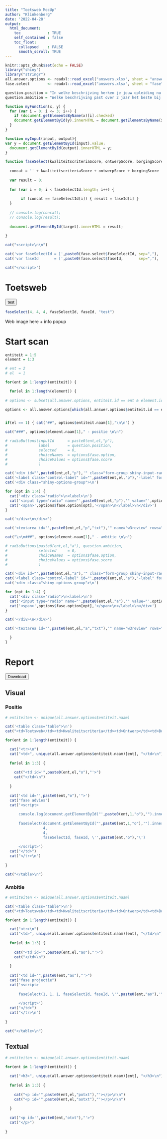 ```yaml
---
title: "Toetsweb MocUp"
author: "Klinkenberg"
date: '2022-04-28'
output:
  html_document:
    toc            : TRUE
    self_contained : false
    toc_float:
      collapsed    : FALSE
      smooth_scroll: TRUE
---
```


```r
knitr::opts_chunk$set(echo = FALSE)
library("shiny")
library("stringr")
all.answer.options <- readxl::read_excel("answers.xlsx", sheet = "answerOptions")
fase.select        <- readxl::read_excel("answers.xlsx", sheet = "fase")

question.position = "In welke beschrijving herken je jouw opleiding nu het meest?"
question.ambition = "Welke beschrijving past over 2 jaar het beste bij jouw opleiding?"
```

```js
function myFunction(x, y) {
  for (var i = 0; i <= 3; i++) {
    if (document.getElementsByName(x)[i].checked)
    document.getElementById(y).innerHTML = document.getElementsByName(x)[i].value;
  }
}

function myInput(input, output){
var y = document.getElementById(input).value;
  document.getElementById(output).innerHTML = y;    
}

function faseSelect(kwaliteitscriteriaScore, ontwerpScore, borgingScore, faseSelectId, faseId, target) {
  
  concat = '' + kwaliteitscriteriaScore + ontwerpScore + borgingScore
  
  var result = 0;
  
  for (var i = 0; i < faseSelectId.length; i++) {
  
       if (concat == faseSelectId[i]) { result = faseId[i] }
  }
  
  // console.log(concat);
  // console.log(result);
  
  document.getElementById(target).innerHTML = result; 
  
}
```

```r
cat("<script>\n\n")

cat('var faseSelectId = [',paste0(fase.select$faseSelectId, sep=","), ']\n\n')
cat('var faseId       = [',paste0(fase.select$faseId,       sep=","), ']\n\n')

cat("</script>")
```

# Toetsweb

<button type="button" id="test">test</button>

```js
faseSelect(4, 4, 4, faseSelectId, faseId, "test")
```

Web image here + info popup

# Start scan

```r
entiteit = 1:5
element = 1:3

# ent = 2
# el  = 1

for(ent in 1:length(entiteit)) {

  for(el in 1:length(element)) {
    
# options <- subset(all.answer.options, entiteit.id == ent & element.id == el)

options <- all.answer.options[which(all.answer.options$entiteit.id == ent & all.answer.options$element.id == el),]


if(el == 1) { cat("##", options$entiteit.naam[1],"\n\n") }

cat("###", options$element.naam[1]," - positie \n\n")

# radioButtons(inputId      = paste0(ent,el,"p"), 
#              label        = question.position,
#              selected     = 0, 
#              choiceNames  = options$fase.option, 
#              choiceValues = options$fase.score
#              )

cat('<div id="',paste0(ent,el,"p"),'" class="form-group shiny-input-radiogroup shiny-input-container" role="radiogroup" aria-labelledby="21p-label" onchange="myFunction(\'',paste0(ent,el,"p"),'\', \'',paste0(ent,el,"o"),'\')">\n')
cat('<label class="control-label" id="',paste0(ent,el,"p"),'-label" for="',paste0(ent,el,"p"),'">',question.position,'</label>\n')
cat('<div class="shiny-options-group">\n')

for (opt in 1:4) {
  cat('<div class="radio">\n<label>\n')
  cat('<input type="radio" name="',paste0(ent,el,"p"),'" value="',options$fase.score[opt],'">')
  cat('<span>',options$fase.option[opt],'</span>\n</label>\n</div>')
}

cat('</div>\n</div>')

cat('<textarea id="',paste0(ent,el,"p","txt"),'" name="w3review" rows="4" cols="115" oninput="myInput(\'',paste0(ent,el,"p","txt"),'\', \'',paste0(ent,el,"potxt"),'\' )">Licht dit antwoord toe.</textarea>')

cat("\n\n###", options$element.naam[1]," - ambitie \n\n")

# radioButtons(paste0(ent,el,"a"), question.ambition,
#              selected     = 0, 
#              choiceNames  = options$fase.option, 
#              choiceValues = options$fase.score
#              )

cat('<div id="',paste0(ent,el,"a"),'" class="form-group shiny-input-radiogroup shiny-input-container" role="radiogroup" aria-labelledby="21p-label" onchange="myFunction(\'',paste0(ent,el,"a"),'\', \'',paste0(ent,el,"ao"),'\')">\n')
cat('<label class="control-label" id="',paste0(ent,el,"a"),'-label" for="',paste0(ent,el,"a"),'">',question.ambition,'</label>\n')
cat('<div class="shiny-options-group">\n')

for (opt in 1:4) {
  cat('<div class="radio">\n<label>\n')
  cat('<input type="radio" name="',paste0(ent,el,"a"),'" value="',options$fase.score[opt],'">')
  cat('<span>',options$fase.option[opt],'</span>\n</label>\n</div>')
}

cat('</div>\n</div>')

cat('<textarea id="',paste0(ent,el,"a","txt"),'" name="w3review" rows="4" cols="115" oninput="myInput(\'',paste0(ent,el,"a","txt"),'\', \'',paste0(ent,el,"aotxt"),'\' )">Licht dit antwoord toe.</textarea>')

  }
}
```

# Report

<button type="button">Download</button>

## Visual


### Positie

```r
# entiteiten <- unique(all.answer.options$entiteit.naam)

cat('<table class="table">\n')
cat("<td>Toetsweb</td><td>Kwaliteitscriteria</td><td>Ontwerp</td><td>Borging</td><td>Fase</td>\n")

for(ent in 1:length(entiteit)) {

  cat("<tr>\n")
  cat("<td>", unique(all.answer.options$entiteit.naam)[ent], "</td>\n")
  
  for(el in 1:3) {
    
    cat("<td id='",paste0(ent,el,"o"),"'>")
    cat("</td>\n")
 
  }
  
  cat('<td id="',paste0(ent,"o"),'">')
  cat("fase advies")
  cat('<script> 
      
      console.log(document.getElementById("',paste0(ent,1,"o"),'").innerText)
      
      faseSelect(document.getElementById("',paste0(ent,1,"o"),'").innerHTML, 
                 4, 
                 4, 
                 faseSelectId, faseId, \'',paste0(ent,"o"),'\') 
      
      </script>')
  cat("</td>")
  cat("</tr>\n")
  
}

cat("</table>\n")
```

### Ambitie

```r
# entiteiten <- unique(all.answer.options$entiteit.naam)

cat('<table class="table">\n')
cat("<td>Toetsweb</td><td>Kwaliteitscriteria</td><td>Ontwerp</td><td>Borging</td><td>Fase</td>\n")

for(ent in 1:length(entiteit)) {

  cat("<tr>\n")
  cat("<td>", unique(all.answer.options$entiteit.naam)[ent], "</td>\n")
  
  for(el in 1:3) {
    
    cat("<td id='",paste0(ent,el,"ao"),"'>")
    cat("</td>\n")
 
  }
  
  cat("<td id='",paste0(ent,"ao"),"'>")
  cat("fase projectie")
  cat('<script> 
      
      faseSelect(1, 1, 1, faseSelectId, faseId, \'',paste0(ent,"ao"),'\') 
      
      </script>')
  cat("</td>")
  cat("</tr>\n")
  
}

cat("</table>\n")
```

## Textual

```r
# entiteiten <- unique(all.answer.options$entiteit.naam)

for(ent in 1:length(entiteit)) {

  cat("<h3>", unique(all.answer.options$entiteit.naam)[ent], "</h3>\n")
  
  for(el in 1:3) {
    
    cat("<p id='",paste0(ent,el,"potxt"),"'></p>\n\n")
    cat("<p id='",paste0(ent,el,"aotxt"),"'></p>\n\n")
 
  }
  
  cat("<p id='",paste0(ent,"otxt"),"'>")
  cat("</p>")
  
}
```